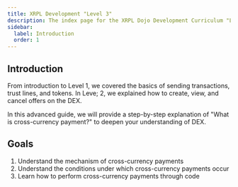 ```yaml
---
title: XRPL Development "Level 3"
description: The index page for the XRPL Dojo Development Curriculum "Level 3"
sidebar:
  label: Introduction
  order: 1
---
```


## Introduction

From introduction to Level 1, we covered the basics of sending transactions, trust lines, and tokens. In Leve; 2, we explained how to create, view, and cancel offers on the DEX.

In this advanced guide, we will provide a step-by-step explanation of "What is cross-currency payment?" to deepen your understanding of DEX.

## Goals

1. Understand the mechanism of cross-currency payments
2. Understand the conditions under which cross-currency payments occur
3. Learn how to perform cross-currency payments through code
